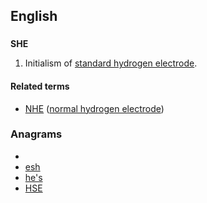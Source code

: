 {{also|Appendix:Variations of "she"}}
==English==

==={{initialism}}===
'''SHE'''

# Initialism of [[standard hydrogen electrode]].

====Related terms====
* [[NHE]] ([[normal hydrogen electrode]])

===Anagrams===
* {{alphagram|[[EH&S#English|EH&S]]}} 
* [[esh#English|esh]]
* [[he's#English|he's]]
* [[HSE#English|HSE]]